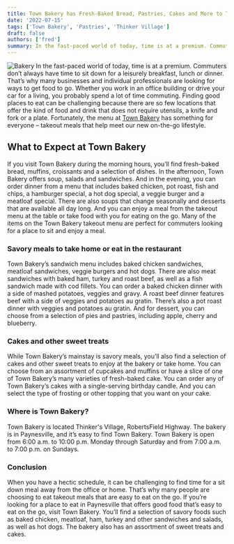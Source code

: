 ```yaml
---
title: Town Bakery has Fresh-Baked Bread, Pastries, Cakes and More to Take Home or Enjoy on the Go
date: '2022-07-15'
tags: ['Town Bakery', 'Pastries', 'Thinker Village']
draft: false
authors: ['fred']
summary: In the fast-paced world of today, time is at a premium. Commuters don’t always have time to sit down for a leisurely breakfast, lunch or dinner. That’s why many businesses and individual professionals are looking for ways to get food to go.
---
```


![Bakery ](/static/images/bakery.webp)
In the fast-paced world of today, time is at a premium. Commuters don’t always have time to sit down for a leisurely breakfast, lunch or dinner. That’s why many businesses and individual professionals are looking for ways to get food to go. Whether you work in an office building or drive your car for a living, you probably spend a lot of time commuting. Finding good places to eat can be challenging because there are so few locations that offer the kind of food and drink that does not require utensils, a knife and fork or a plate. Fortunately, the menu at [Town Bakery](https://www.bakerias.com/LR/Monrovia/104201785533954/Town-Bakery) has something for everyone – takeout meals that help meet our new on-the-go lifestyle.

## What to Expect at Town Bakery

If you visit Town Bakery during the morning hours, you’ll find fresh-baked bread, muffins, croissants and a selection of dishes. In the afternoon, Town Bakery offers soup, salads and sandwiches. And in the evening, you can order dinner from a menu that includes baked chicken, pot roast, fish and chips, a hamburger special, a hot dog special, a veggie burger and a meatloaf special. There are also soups that change seasonally and desserts that are available all day long. And you can enjoy a meal from the takeout menu at the table or take food with you for eating on the go. Many of the items on the Town Bakery takeout menu are perfect for commuters looking for a place to sit and enjoy a meal.

### Savory meals to take home or eat in the restaurant

Town Bakery’s sandwich menu includes baked chicken sandwiches, meatloaf sandwiches, veggie burgers and hot dogs. There are also meat sandwiches with baked ham, turkey and roast beef, as well as a fish sandwich made with cod fillets. You can order a baked chicken dinner with a side of mashed potatoes, veggies and gravy. A roast beef dinner features beef with a side of veggies and potatoes au gratin. There’s also a pot roast dinner with veggies and potatoes au gratin. And for dessert, you can choose from a selection of pies and pastries, including apple, cherry and blueberry.

### Cakes and other sweet treats

While Town Bakery’s mainstay is savory meals, you’ll also find a selection of cakes and other sweet treats to enjoy at the bakery or take home. You can choose from an assortment of cupcakes and muffins or have a slice of one of Town Bakery’s many varieties of fresh-baked cake. You can order any of Town Bakery’s cakes with a single-serving birthday candle. And you can select the type of frosting or other topping that you want on your cake.

### Where is Town Bakery?

Town Bakery is located Thinker's Village, RobertsField Highway. The bakery is in Paynesville, and it’s easy to find Town Bakery. Town Bakery is open from 6:00 a.m. to 10:00 p.m. Monday through Saturday and from 7:00 a.m. to 7:00 p.m. on Sundays.

### Conclusion

When you have a hectic schedule, it can be challenging to find time for a sit down meal away from the office or home. That’s why many people are choosing to eat takeout meals that are easy to eat on the go. If you’re looking for a place to eat in Paynesville that offers good food that’s easy to eat on the go, visit Town Bakery. You’ll find a selection of savory foods such as baked chicken, meatloaf, ham, turkey and other sandwiches and salads, as well as hot dogs. The bakery also has an assortment of sweet treats and cakes.
